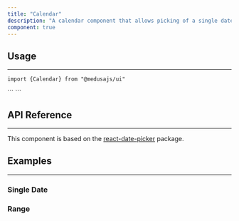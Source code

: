 ```yaml
---
title: "Calendar"
description: "A calendar component that allows picking of a single date or a range of dates."
component: true
---
```


<ComponentExample name="calendar-demo" />

## Usage

---

<Snippet>```import {Calendar} from "@medusajs/ui"```</Snippet>

<Snippet>
  ```
  <Calendar />
  ```
</Snippet>

## API Reference

---

This component is based on the [react-date-picker](https://www.npmjs.com/package/react-date-picker) package.

<ComponentProps component="calendar" />

## Examples

---

### Single Date

<ComponentExample name="calendar-single" />

### Range

<ComponentExample name="calendar-range" />
